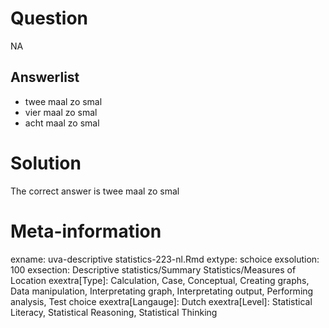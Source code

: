 Question
========

NA

Answerlist
----------
* twee maal zo smal
* vier maal zo smal
* acht maal zo smal

Solution
========

The correct answer is  twee maal zo smal 

Meta-information
================
exname: uva-descriptive statistics-223-nl.Rmd 
extype: schoice 
exsolution: 100 
exsection: Descriptive statistics/Summary Statistics/Measures of Location
exextra[Type]: Calculation, Case, Conceptual, Creating graphs, Data manipulation, Interpretating graph, Interpretating output, Performing analysis, Test choice 
exextra[Langauge]: Dutch 
exextra[Level]: Statistical Literacy, Statistical Reasoning, Statistical Thinking 
